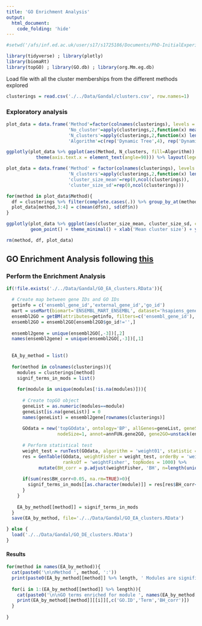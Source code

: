 ```yaml
---
title: 'GO Enrichment Analysis'
output:
  html_document:
    code_folding: 'hide'
---
```


```r
#setwd('/afs/inf.ed.ac.uk/user/s17/s1725186/Documents/PhD-InitialExperiments/FirstYearReview/Gandal/R_Markdowns')

library(tidyverse) ; library(plotly)
library(biomaRt)
library(topGO) ; library(GO.db) ; library(org.Mm.eg.db)
```

Load file with all the cluster memberships from the different methods explored
```r
clusterings = read.csv('./../Data/Gandal/clusters.csv', row.names=1)
```

### Exploratory analysis
```r
plot_data = data.frame('Method'=factor(colnames(clusterings), levels = colnames(clusterings)), 
                       'No_cluster'=apply(clusterings,2,function(x) mean(x=='gray')),
                       'N_clusters'=apply(clusterings,2,function(x) length(unique(x))),
                       'Algorithm'=c(rep('Dynamic Tree',4), rep('Dynamic Hybrid',4)))

ggplotly(plot_data %>% ggplot(aes(Method, N_clusters, fill=Algorithm)) + geom_bar(stat='identity') + theme_minimal() + 
           theme(axis.text.x = element_text(angle=90))) %>% layout(legend = list(orientation = 'h', y=1.1))
```


```r
plot_data = data.frame('Method' = factor(colnames(clusterings), levels = colnames(clusterings)),
                       'N_clusters'=apply(clusterings,2,function(x) length(unique(x))),
                       'cluster_size_mean'=rep(0,ncol(clusterings)),
                       'cluster_size_sd'=rep(0,ncol(clusterings)))

for(method in plot_data$Method){
  df = clusterings %>% filter(complete.cases(.)) %>% group_by_at(method) %>% tally
  plot_data[method,3:4] = c(mean(df$n), sd(df$n))
}

ggplotly(plot_data %>% ggplot(aes(cluster_size_mean, cluster_size_sd, color=N_clusters, id=Method)) + 
         geom_point() + theme_minimal() + xlab('Mean cluster size') + ylab('Cluster size SD') + labs(color = 'N Clusters'))

rm(method, df, plot_data)
```


## GO Enrichment Analysis following [this](https://datacatz.wordpress.com/2018/01/19/gene-set-enrichment-analysis-with-topgo-part-1/)

### Perform the Enrichment Analysis

```r
if(!file.exists('./../Data/Gandal/GO_EA_clusters.RData')){

  # Create map between gene IDs and GO IDs
  getinfo = c('ensembl_gene_id','external_gene_id','go_id')
  mart = useMart(biomart='ENSEMBL_MART_ENSEMBL', dataset='hsapiens_gene_ensembl', host='feb2014.archive.ensembl.org')
  ensembl2GO = getBM(attributes=getinfo, filters=c('ensembl_gene_id'), values=rownames(clusterings), mart=mart)
  ensembl2GO = ensembl2GO[ensembl2GO$go_id!='',]
  
  ensembl2gene = unique(ensembl2GO[,-3])[,2]
  names(ensembl2gene) = unique(ensembl2GO[,-3])[,1]
  
  
  EA_by_method = list()
  
  for(method in colnames(clusterings)){
    modules = clusterings[method]
    signif_terms_in_mods = list()
    
    for(module in unique(modules[!is.na(modules)])){
      
      # Create topGO object
      geneList = as.numeric(modules==module)
      geneList[is.na(geneList)] = 0
      names(geneList) = ensembl2gene[rownames(clusterings)]
      
      GOdata = new('topGOdata', ontology='BP', allGenes=geneList, geneSel=function(mod){return(mod==1)},
                   nodeSize=1, annot=annFUN.gene2GO, gene2GO=unstack(ensembl2GO[,c(3,2)]))
      
      # Perform statistical test
      weight_test = runTest(GOdata, algorithm = 'weight01', statistic = 'fisher')
      res = GenTable(GOdata, weightFisher = weight_test, orderBy = 'weightFisher',
                     ranksOf = 'weightFisher', topNodes = 1000) %>% 
            mutate(BH_corr = p.adjust(weightFisher, 'BH', n=length(unique(ensembl2GO$go_id))))
      
      if(sum(res$BH_corr<0.05, na.rm=TRUE)>0){
        signif_terms_in_mods[[as.character(module)]] = res[res$BH_corr<0.05,]
      }
    }
    
    EA_by_method[[method]] = signif_terms_in_mods
  }
  save(EA_by_method, file='./../Data/Gandal/GO_EA_clusters.RData')

} else {
  load('./../Data/Gandal/GO_DE_clusters.RData')
}
```


#### Results

```r

for(method in names(EA_by_method)){
  cat(paste0('\n\nMethod ', method, ':'))
  print(paste0(EA_by_method[[method]] %>% length, ' Modules are significantly enriched'))
  
  for(i in 1:(EA_by_method[[method]] %>% length)){
    cat(paste0('\n\nGO terms enriched for module ', names(EA_by_method[[method]])[[i]],'\n'))
    print(EA_by_method[[method]][[i]][,c('GO.ID','Term','BH_corr')])
  }  
    
}
```
